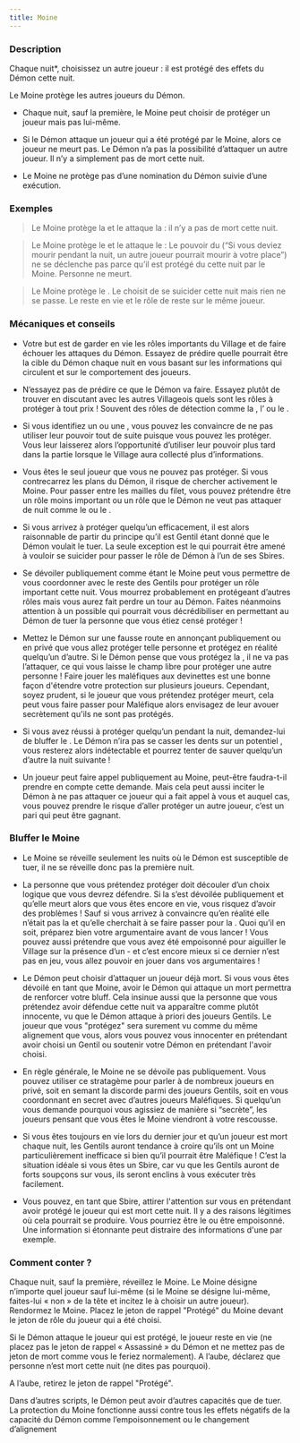 ```yaml
---
title: Moine
---
```



<Role MOINE header />

### Description

Chaque nuit*, choisissez un autre joueur : il est protégé des effets du Démon cette nuit. 

Le Moine protège les autres joueurs du Démon.

-	Chaque nuit, sauf la première, le Moine peut choisir de protéger un joueur mais pas lui-même.

-	Si le Démon attaque un joueur qui a été protégé par le Moine, alors ce joueur ne meurt pas. Le Démon n’a pas la possibilité d’attaquer un autre joueur. Il n’y a simplement pas de mort cette nuit. 

-	Le Moine ne protège pas d’une nomination du Démon suivie d’une exécution.

### Exemples

> Le Moine protège la <Role VOYANTE /> et le <Role IMP /> attaque la <Role VOYANTE /> : il n’y a pas de mort cette nuit.

> Le Moine protège le <Role MAIRE /> et le <Role IMP /> attaque le <Role MAIRE /> : Le pouvoir du <Role MAIRE /> (“Si vous deviez mourir pendant la nuit, un autre joueur pourrait mourir à votre place”) ne se déclenche pas parce qu’il est protégé du <Role IMP /> cette nuit par le Moine. Personne ne meurt.

> Le Moine protège le <Role IMP />. Le <Role IMP /> choisit de se suicider cette nuit mais rien ne se passe. Le <Role IMP /> reste en vie et le rôle de <Role IMP /> reste sur le même joueur.

### Mécaniques et conseils

- Votre but est de garder en vie les rôles importants du Village et de faire échouer les attaques du Démon. Essayez de prédire quelle pourrait être la cible du Démon chaque nuit en vous basant sur les informations qui circulent et sur le comportement des joueurs.

- N’essayez pas de prédire ce que le Démon va faire. Essayez plutôt de trouver en discutant avec les autres Villageois quels sont les rôles à protéger à tout prix ! Souvent des rôles de détection comme la <Role VOYANTE />, l’<Role EMPATHIQUE /> ou le <Role CROQUE_MORT />.

- Si vous identifiez un <Role MERCENAIRE /> ou une <Role PUCELLE />, vous pouvez les convaincre de ne pas utiliser leur pouvoir tout de suite puisque vous pouvez les protéger. Vous leur laisserez alors l’opportunité d’utiliser leur pouvoir plus tard dans la partie lorsque le Village aura collecté plus d’informations.

- Vous êtes le seul joueur que vous ne pouvez pas protéger. Si vous contrecarrez les plans du Démon, il risque de chercher activement le Moine. Pour passer entre les mailles du filet, vous pouvez prétendre être un rôle moins important ou un rôle que le Démon ne veut pas attaquer de nuit comme le <Role SOLDAT /> ou le <Role GARDIEN />.

- Si vous arrivez à protéger quelqu’un efficacement, il est alors raisonnable de partir du principe qu’il est Gentil étant donné que le Démon voulait le tuer. La seule exception est le <Role IMP /> qui pourrait être amené à vouloir se suicider pour passer le rôle de Démon à l’un de ses Sbires.

- Se dévoiler publiquement comme étant le Moine peut vous permettre de vous coordonner avec le reste des Gentils pour protéger un rôle important cette nuit. Vous mourrez probablement en protégeant d’autres rôles mais vous aurez fait perdre un tour au Démon. Faites néanmoins attention à un possible <Role EMPOISONNEUR /> qui pourrait vous décrédibiliser en permettant au Démon de tuer la personne que vous étiez censé protéger !

- Mettez le Démon sur une fausse route en annonçant publiquement ou en privé que vous allez protéger telle personne et protégez en réalité quelqu’un d’autre. Si le Démon pense que vous protégez la <Role VOYANTE />, il ne va pas l’attaquer, ce qui vous laisse le champ libre pour protéger une autre personne ! Faire jouer les maléfiques aux devinettes est une bonne façon d'étendre votre protection sur plusieurs joueurs. Cependant, soyez prudent, si le joueur que vous prétendez protéger meurt, cela peut vous faire passer pour Maléfique alors envisagez de leur avouer secrètement qu'ils ne sont pas protégés.

- Si vous avez réussi à protéger quelqu’un pendant la nuit, demandez-lui de bluffer le <Role SOLDAT />. Le Démon n’ira pas se casser les dents sur un potentiel <Role SOLDAT />, vous resterez alors indétectable et pourrez tenter de sauver quelqu’un d’autre la nuit suivante !

- Un joueur peut faire appel publiquement au Moine, peut-être faudra-t-il prendre en compte cette demande. Mais cela peut aussi inciter le Démon à ne pas attaquer ce joueur qui a fait appel à vous et auquel cas, vous pouvez prendre le risque d’aller protéger un autre joueur, c’est un pari qui peut être gagnant.
 
### Bluffer le Moine

- Le Moine se réveille seulement les nuits où le Démon est susceptible de tuer, il ne se réveille donc pas la première nuit.

- La personne que vous prétendez protéger doit découler d’un choix logique que vous devrez défendre. Si la <Role VOYANTE /> s’est dévoilée publiquement et qu’elle meurt alors que vous êtes encore en vie, vous risquez d’avoir des problèmes ! Sauf si vous arrivez à convaincre qu’en réalité elle n’était pas la <Role VOYANTE /> et qu’elle cherchait à se faire passer pour la <Role VOYANTE />. Quoi qu’il en soit, préparez bien votre argumentaire avant de vous lancer ! Vous pouvez aussi prétendre que vous avez été empoisonné pour aiguiller le Village sur la présence d’un <Role EMPOISONNEUR /> - et c’est encore mieux si ce dernier n’est pas en jeu, vous allez pouvoir en jouer dans vos argumentaires !

- Le Démon peut choisir d’attaquer un joueur déjà mort. Si vous vous êtes dévoilé en tant que Moine, avoir le Démon qui attaque un mort permettra de renforcer votre bluff. Cela insinue aussi que la personne que vous prétendez avoir défendue cette nuit va apparaître comme plutôt innocente, vu que le Démon attaque à priori des joueurs Gentils. Le joueur que vous "protégez" sera surement vu comme du même alignement que vous, alors vous pouvez vous innocenter en prétendant avoir choisi un Gentil ou soutenir votre Démon en prétendant l'avoir choisi.

- En règle générale, le Moine ne se dévoile pas publiquement. Vous pouvez utiliser ce stratagème pour parler à de nombreux joueurs en privé, soit en semant la discorde parmi des joueurs Gentils, soit en vous coordonnant en secret avec d’autres joueurs Maléfiques. Si quelqu’un vous demande pourquoi vous agissiez de manière si “secrète”, les joueurs pensant que vous êtes le Moine viendront à votre rescousse.

- Si vous êtes toujours en vie lors du dernier jour et qu’un joueur est mort chaque nuit, les Gentils auront tendance à croire qu’ils ont un Moine particulièrement inefficace si bien qu’il pourrait être Maléfique ! C’est la situation idéale si vous êtes un Sbire, car vu que les Gentils auront de forts soupçons sur vous, ils seront enclins à vous exécuter très facilement.

- Vous pouvez, en tant que Sbire, attirer l'attention sur vous en prétendant avoir protégé le joueur qui est mort cette nuit. Il y a des raisons légitimes où cela pourrait se produire. Vous pourriez être le <Role SOULARD /> ou être empoisonné. Une information si étonnante peut distraire des informations d'une <Role VOYANTE /> par exemple.

### Comment conter ?

Chaque nuit, sauf la première, réveillez le Moine. Le Moine désigne n’importe quel joueur sauf lui-même (si le Moine se désigne lui-même, faites-lui « non » de la tête et incitez le à choisir un autre joueur). Rendormez le Moine. Placez le jeton de rappel "Protégé" du Moine devant le jeton de rôle du joueur qui a été choisi.

Si le Démon attaque le joueur qui est protégé, le joueur reste en vie (ne placez pas le jeton de rappel « Assassiné » du Démon et ne mettez pas de jeton de mort comme vous le feriez normalement). A l’aube, déclarez que personne n’est mort cette nuit (ne dites pas pourquoi).

A l’aube, retirez le jeton de rappel "Protégé".

Dans d’autres scripts, le Démon peut avoir d’autres capacités que de tuer. La protection du Moine fonctionne aussi contre tous les effets négatifs de la capacité du Démon comme l’empoisonnement ou le changement d’alignement
